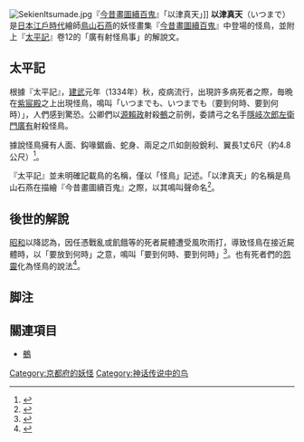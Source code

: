 [[File:SekienItsumade.jpg|right]]『[[今昔畫圖續百鬼|今昔畫圖續百鬼]]』「以津真天」]]
'''以津真天'''（いつまで）是[[日本|日本]][[江戶時代|江戶時代]]繪師[[鳥山石燕|鳥山石燕]]的妖怪畫集『[[今昔畫圖續百鬼|今昔畫圖續百鬼]]』中登場的怪鳥，並附上『[[太平記|太平記]]』卷12的「廣有射怪鳥事」的解說文。

== 太平記 ==
根據『太平記』，[[建武_(日本)|建武]]元年（1334年）秋，疫病流行，出現許多病死者之際，毎晩在[[紫宸殿|紫宸殿]]之上出現怪鳥，鳴叫「いつまでも、いつまでも（要到何時、要到何時）」，人們感到驚恐。公卿們以[[源賴政|源賴政]]射殺[[鵺|鵺]]之前例，委請弓之名手[[真弓廣有|隱岐次郎左衛門廣有]]射殺怪鳥。

據說怪鳥擁有人面、鈎喙鋸齒、蛇身、兩足之爪如劍般銳利、翼長1丈6尺（約4.8公尺）<ref>{{Cite book|author=山崎正和譯|title=[[太平記|太平記]]|year=1990|publisher=[[河出書房|河出書房]]|isbn=978-4-309-00647-5|pages=180-181}}</ref>。

『太平記』並未明確記載鳥的名稱，僅以「怪鳥」記述。「以津真天」的名稱是鳥山石燕在描繪『今昔畫圖續百鬼』之際，以其鳴叫聲命名<ref>{{Cite book|author=[[村上健司|村上健司]]編著|title=日本妖怪大事典|year=2005|publisher=[[角川書店|角川書店]]|series=Kwai books|isbn=978-4-04-883926-6|page=35}}</ref>。

== 後世的解說 ==
[[昭和|昭和]]以降認為，因任憑戰亂或飢餓等的死者屍體遭受風吹雨打，導致怪鳥在接近屍體時，以「要放到何時」之意，鳴叫「要到何時、要到何時」<ref>{{Cite book|author=[[水木茂|水木茂]]|title=図説 日本妖怪大全|year=1994|publisher=[[講談社|講談社]]|series=[[講談社+α文庫|講談社+α文庫]]|isbn=978-4-06-256049-8|page=68}}</ref>。也有死者們的[[怨靈|怨靈]]化為怪鳥的說法<ref>{{Cite book|author=[[多田克己|多田克己]]|title=幻想世界の住人たち|volume=IV|year=1990|publisher=[[新紀元社|新紀元社]]|series=Truth In Fantasy|isbn=978-4-915146-44-2|pages=323-324}}</ref>。

== 脚注 ==
{{reflist}}

== 關連項目 ==
* [[鵺|鵺]]

{{DEFAULTSORT:Itsumade}}
[[Category:京都府的妖怪|Category:京都府的妖怪]]
[[Category:神话传说中的鸟|Category:神话传说中的鸟]]